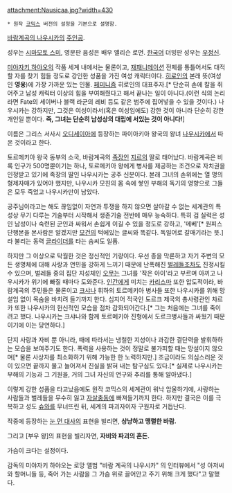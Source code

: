 attachment:Nausicaa.jpg?width=430

 * 원작 [[코믹스]] 버전의 설정을 기본으로 설명함.

[[바람계곡의 나우시카]]의 [[주인공]].

성우는 [[시마모토 스미]], 영문판 음성은 배우 앨리슨 로먼. [[한국어]] 더빙판 성우는 [[우정신]].

[[미야자키 하야오]]의 작품 세계 내에서는 물론이고, [[재패니메이션]] 전체를 통틀어서도 대적할 자를 찾기 힘들 정도로 강인한 성품을 가진 여성 캐릭터이다. [[히로인]]의 본래 뜻(여성인 '''영웅''')에 가장 가까운 있는 인물. [[페미니즘]] 히로인의 대표주자.[* 단순히 손에 칼을 쥐어주고 남성 캐릭터 이상의 힘을 부여해줬다고 해서 끝나는 일이 아니다.(이런 식의 논리라면 Fate의 세이버나 블랙 라군의 레비 등도 같은 범주에 집어넣을 수 있을 것이다.) 나우시카는 강하지만, 그것은 여성이라서(혹은 여성임에도) 강한 것이 아니라 단순히 강한 개인일 뿐이다. '''즉, 그녀는 단순히 남성상의 대립에 서있는 것이 아니다!''']

이름은 그리스 서사시 [[오디세이아]]에 등장하는 파이아키아 왕국의 왕녀 [[나우시카]]에서 따 온 것이라고 한다.

토르메키아 왕국 동부의 소국, 바람계곡의 [[족장]]인 [[지르]]의 딸로 태어났다. 바람계곡은 비록 인구가 500명뿐이기는 하나, 토르메키아 왕에게 병사를 제공하는 조건으로 자치권을 인정받고 있기에 족장의 딸인 나우시카는 공주 신분이다. 본래 그녀의 손위에는 열 명의 형제자매가 있어야 했지만, 나우시카 모친의 몸 속에 쌓인 부해의 독기의 영향으로 그들은 모두 죽었고 나우시카만이 남았다.

공주님이라고는 해도 끊임없이 자연과 투쟁을 하지 않으면 살아갈 수 없는 세계관의 특성상 무기 다루는 기술부터 시작해서 생존기술 전반에 매우 능숙하다. 특히 검 실력은 성인 남성이나 숙련된 군인과 싸워서 손쉽게 이길 수 있을 정도로 강하고, '메베'[* 원피스 단행본을 본사람은 알겠지만 [[모건]]의 턱에있는 글씨와 똑같다. 독일어로 갈매기라는 뜻.] 라 불리는 동력 [[글라이더]]를 타는 솜씨도 일품.

하지만 그 이상으로 탁월한 것은 정신적인 기량이다. 우선 종을 막론하고 자기 주변의 모든 생명체에 대해 사랑과 연민을 강하게 느끼기 때문에 난폭해진 [[벌레]]들조차도 진정시킬 수 있으며, 벌레들 중의 집단 지성체인 [[오무]]는 그녀를 '작은 아이'라고 부르며 아끼고 나우시카가 위기에 빠질 때마다 도와준다. [[인간]]에게 미치는 [[카리스마]] 또한 압도적이라, 바람계곡의 주민들은 물론이고 [[크샤나]] 휘하의 토르메키아 병사들 또한 나우시카를 위해 망설임 없이 목숨을 바치려 들기까지 한다. 심지어 적국인 도르크 제국의 총사령관인 챠르카 또한 나우시카의 헌신적인 모습을 점차 감화되어간다.[* 그는 처음에는 그녀를 죽이려고 했다. 나우시카는 크샤나와 함께 토르메키아 진형에서 도르크병사들과 싸웠기 때문이기에 이는 당연하다.]

단지 사랑과 자비 뿐 아니라, 때에 따라서는 냉철한 지성이나 과감한 결단력을 발휘하하는 모습을 보여주기도 한다. 폭력을 사용하는 것이 정말로 불가피할 때는 망설이지 않으며[* 물론 사상자를 최소화하기 위해 가능한 한 노력하지만.] 조금이라도 의심스러운 것이 있으면 끝까지 물고 늘어져서 진실을 밝혀 내는 탐구심도 있다.[* 실제로 나우시카는 부해의 기능과 그 기원을, 거의 그녀 자신의 연구와 추리를 통해 알아냈다.]

이렇게 강한 성품을 타고났음에도 원작 코믹스의 세계관이 워낙 암울하기에, 사랑하는 사람들과 벌레들을 무수히 잃고 [[자살]]충동에 빠져들기까지 한다. 하지만 결국은 이를 극복하고 성도 [[슈와]]를 무너뜨린 뒤, 세계의 파괴자이자 구원자로 거듭난다.

작중에 등장하는 [[눈 먼 대사]]의 표현을 빌리면, '''상냥하고 맹렬한 바람.'''

그리고 [부우 왕]의 표현을 빌리자면, '''자비와 파괴의 혼돈.'''

가슴이 크다는 설정이다.

감독의 미야자키 하야오는 로망 앨범 "바람 계곡의 나우시카" 의 인터뷰에서 "성 아저씨와 할머니들 등, 죽어 가는 사람을 그 가슴 위로 끌어안고 주기 위해 크게 했다"고 말했다.

